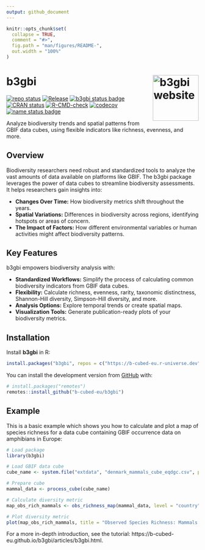 ```yaml
---
output: github_document
---
```


<!-- README.md is generated from README.Rmd. Please edit that file -->

```r
knitr::opts_chunk$set(
  collapse = TRUE,
  comment = "#>",
  fig.path = "man/figures/README-",
  out.width = "100%"
)
```

# b3gbi <a href="https://b-cubed-eu.github.io/b3gbi/"><img src="man/figures/logo.png" align="right" height="120" alt="b3gbi website"/></a>

<!-- badges: start -->

[![repo status](https://www.repostatus.org/badges/latest/wip.svg)](https://www.repostatus.org/#wip)
[![Release](https://img.shields.io/github/release/b-cubed-eu/b3gbi.svg?include_prereleases)](https://github.com/b-cubed-eu/b3gbi/releases)
[![b3gbi status
badge](https://b-cubed-eu.r-universe.dev/b3gbi/badges/version)](https://b-cubed-eu.r-universe.dev/b3gbi)
[![CRAN
status](https://www.r-pkg.org/badges/version/b3gbi)](https://CRAN.R-project.org/package=b3gbi)
[![R-CMD-check](https://github.com/b-cubed-eu/b3gbi/actions/workflows/R-CMD-check.yaml/badge.svg)](https://github.com/b-cubed-eu/b3gbi/actions/workflows/R-CMD-check.yaml)
[![codecov](https://codecov.io/gh/b-cubed-eu/b3gbi/branch/main/graph/badge.svg)](https://app.codecov.io/gh/b-cubed-eu/b3gbi/)
[![name status
badge](https://b-cubed-eu.r-universe.dev/badges/:name?color=6CDDB4)](https://b-cubed-eu.r-universe.dev/)

<!-- badges: end -->

Analyze biodiversity trends and spatial patterns from GBIF data cubes, using flexible indicators like richness, evenness, and more.

## Overview

Biodiversity researchers need robust and standardized tools to analyze the vast amounts of data available on platforms like GBIF. The b3gbi package leverages the power of data cubes to streamline biodiversity assessments. It helps researchers gain insights into:

* **Changes Over Time:**  How biodiversity metrics shift throughout the years.
* **Spatial Variations:** Differences in biodiversity across regions, identifying hotspots or areas of concern. 
* **The Impact of Factors:** How different environmental variables or human activities might affect biodiversity patterns. 

## Key Features

b3gbi empowers biodiversity analysis with:

* **Standardized Workflows:**  Simplify the process of calculating common biodiversity indicators from GBIF data cubes.
* **Flexibility:**  Calculate richness, evenness, rarity, taxonomic distinctness, Shannon-Hill diversity, Simpson-Hill diversity, and more.
* **Analysis Options:** Explore temporal trends or create spatial maps.
* **Visualization Tools:** Generate publication-ready plots of your biodiversity metrics.

## Installation

Install **b3gbi** in R:

``` r
install.packages("b3gbi", repos = c("https://b-cubed-eu.r-universe.dev", "https://cloud.r-project.org"))
```

You can install the development version from
[GitHub](https://github.com/) with:

``` r
# install.packages("remotes")
remotes::install_github("b-cubed-eu/b3gbi")
```

## Example

This is a basic example which shows you how to calculate and plot a map of species richness for a data cube containing GBIF occurrence data on amphibians in Europe:

```r
# Load package
library(b3gbi)

# Load GBIF data cube
cube_name <- system.file("extdata", "denmark_mammals_cube_eqdgc.csv", package = "b3gbi")

# Prepare cube
mammal_data <- process_cube(cube_name)

# Calculate diversity metric
map_obs_rich_mammals <- obs_richness_map(mammal_data, level = "country", region = "Denmark", ne_scale = "medium")

# Plot diversity metric
plot(map_obs_rich_mammals, title = "Observed Species Richness: Mammals in Denmark")
```

For a more in-depth introduction, see the tutorial: https://b-cubed-eu.github.io/b3gbi/articles/b3gbi.html.
